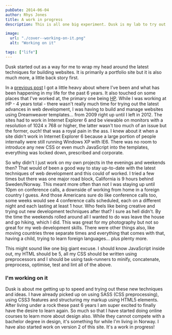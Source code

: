 ```yaml
---
pubDate: 2014-06-04
author: Rhys Jones
title: A work in progress
description: This is all one big experiment. Dusk is my lab to try out new things and learn. It started out as a way for me to wrap my head around the latest techniques for building websites. 

image:
  url: "./cover--working-on-it.png"
  alt: "Working on it"

tags: ["life"]
---
```

Dusk started out as a way for me to wrap my head around the latest techniques for building websites. It is primarily a portfolio site but it is also much more, a little back story first.

In a [previous post](/journal/so-its-been-a-while) I got a little heavy about where I've been and what has been happening in my life for the past 6 years. It also touched on some places that I've worked at, the primary one being <a href="http://www8.hp.com/us/en/solutions/business-solutions/software.html" target="_blank">HP</a>. While I was working at HP - 4 years total - there wasn't really much time for trying out the latest advances in web development, I was having to build and manage websites using Dreamweaver templates… from 2009 right up until I left in 2012. The sites had to work in Internet Explorer 6 and be viewable on monitors with a resolution of 1024 x 768 or higher, the latter wasn't too much of an issue but the former, ouch! that was a royal pain in the ass. I knew about it when a site didn't work in Internet Explorer 6 because a large portion of people internally were still running Windows XP with IE6. There was no room to introduce any new CSS or even much JavaScript into the templates, everything was locked down, prescribed and corporate.

So why didn't I just work on my own projects in the evenings and weekends then? That would of been a good way to stay up-to-date with the latest techniques of web development and this could of worked. I tried a few times but there was one major road block, California is 9 hours behind Sweden/Norway. This meant more often than not I was staying up until 10pm on conference calls, a downside of working from home in a foreign country I guess. And those Americans sure do like conference calls too, some weeks would see 4 conference calls scheduled, each on a different night and each lasting at least 1 hour. Who feels like being creative and trying out new development techniques after that? I sure as hell didn't. By the time the weekends rolled around all I wanted to do was leave the house and go hiking, which I did. This was great for my photography but not so great for my web development skills. There were other things also, like moving countries three separate times and everything that comes with that, having a child, trying to learn foreign languages… plus plenty more.

This might sound like one big giant excuse. I should know JavaScript inside out, my HTML should be 5, all my CSS should be written using preprocessors and I should be using task-runners to minify, concatenate, preprocess, optimise, test and lint all of the above.

### I'm working on it

Dusk is about me getting up to speed and trying out these new techniques and ideas. I have already picked up on using SASS (CSS preprocessing), using CSS3 features and structuring my markup using HTML5 elements. After living under a rock these past 6 years I am super excited to finally have the desire to learn again. So much so that I have started doing online courses to learn more about design also. While they cannot compete with a bachelor degree in design, it's something for while I'm living in Norway. I have also started work on version 2 of this site. It's a work in progress!
